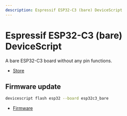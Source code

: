 ```yaml
---
description: Espressif ESP32-C3 (bare) DeviceScript
---
```

# Espressif ESP32-C3 (bare) DeviceScript

A bare ESP32-C3 board without any pin functions.


- [Store](https://www.espressif.com/en/products/socs/esp32-c3)
## Firmware update

```bash
devicescript flash esp32 --board esp32c3_bare
```


- [Firmware](https://github.com/microsoft/jacdac-esp32/releases/latest/download/devicescript-esp32c3-esp32c3_bare-0x0.bin)